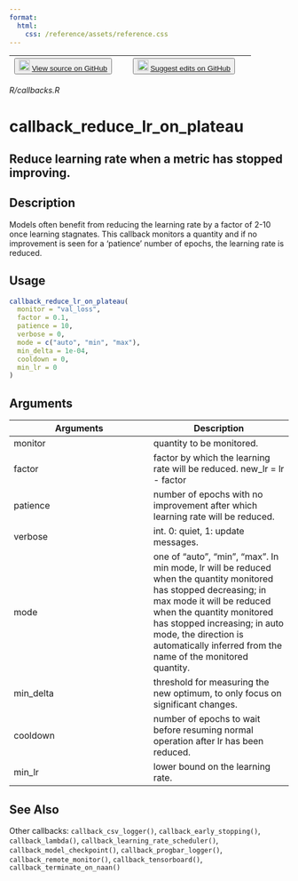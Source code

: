 ```yaml
---
format:
  html:
    css: /reference/assets/reference.css
---
```


| <button class="button"> ![](/reference/assets/GitHub-Mark-32px.png){width="20"} [View source on GitHub](https://github.com/rstudio/keras//blob/main/R/callbacks.R) </button> | <button class="button"> ![](/reference/assets/GitHub-Mark-32px.png){width="20"} [Suggest edits on GitHub](https://github.com/rstudio/keras//edit/main/R/callbacks.R) </button> |
|:------------------------------:|:--------------------------------------:|

*R/callbacks.R*

# callback_reduce_lr_on_plateau

## Reduce learning rate when a metric has stopped improving.

## Description
Models often benefit from reducing the learning rate by a factor of 2-10 once learning stagnates. This callback monitors a quantity and if no improvement is seen for a 'patience' number of epochs, the learning rate is reduced. 


## Usage
```r
callback_reduce_lr_on_plateau( 
  monitor = "val_loss", 
  factor = 0.1, 
  patience = 10, 
  verbose = 0, 
  mode = c("auto", "min", "max"), 
  min_delta = 1e-04, 
  cooldown = 0, 
  min_lr = 0 
) 
```

## Arguments
|Arguments|Description|
|---|---|
| monitor | quantity to be monitored. |
| factor | factor by which the learning rate will be reduced. new_lr = lr <br>- factor  |
| patience | number of epochs with no improvement after which learning rate will be reduced. |
| verbose | int. 0: quiet, 1: update messages. |
| mode | one of "auto", "min", "max". In min mode, lr will be reduced when the quantity monitored has stopped decreasing; in max mode it will be reduced when the quantity monitored has stopped increasing; in auto mode, the direction is automatically inferred from the name of the monitored quantity. |
| min_delta | threshold for measuring the new optimum, to only focus on significant changes. |
| cooldown | number of epochs to wait before resuming normal operation after lr has been reduced. |
| min_lr | lower bound on the learning rate. |






## See Also
Other callbacks:  `callback_csv_logger()`, `callback_early_stopping()`, `callback_lambda()`, `callback_learning_rate_scheduler()`, `callback_model_checkpoint()`, `callback_progbar_logger()`, `callback_remote_monitor()`, `callback_tensorboard()`, `callback_terminate_on_naan()`


